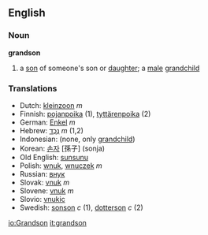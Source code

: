 ==English==
===Noun===
'''grandson'''
#a [[son]] of someone's son or [[daughter]]; a [[male]] [[grandchild]]
===Translations===
*Dutch: [[kleinzoon]] ''m''
*Finnish: [[pojanpoika]] (1), [[tyttärenpoika]] (2)
*German: [[Enkel]] ''m''
*Hebrew: [[נֶכֶד]] ''m'' (1,2)
*Indonesian: (none, only [[grandchild]])
*Korean: [[손자]] [孫子] (sonja)
*Old English: [[sunsunu]]
*Polish: [[wnuk]], [[wnuczek]] ''m''
*Russian: [[внук]]
*Slovak: [[vnuk#Slovak|vnuk]] ''m''
*Slovene: [[vnuk]] ''m''
*Slovio: [[vnukic]]
*Swedish: [[sonson]] ''c'' (1), [[dotterson]] ''c'' (2)

[[io:Grandson]]
[[it:grandson]]